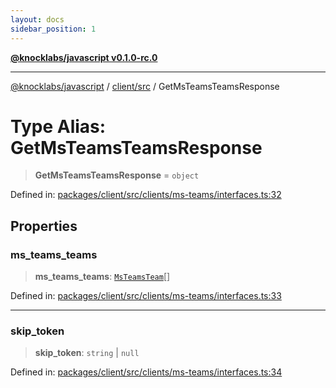 ```yaml
---
layout: docs
sidebar_position: 1
---
```


[**@knocklabs/javascript v0.1.0-rc.0**](../../../index.mdx)

***

[@knocklabs/javascript](../../../modules.mdx) / [client/src](../index.mdx) / GetMsTeamsTeamsResponse

# Type Alias: GetMsTeamsTeamsResponse

> **GetMsTeamsTeamsResponse** = `object`

Defined in: [packages/client/src/clients/ms-teams/interfaces.ts:32](https://github.com/knocklabs/javascript/blob/main/packages/client/src/clients/ms-teams/interfaces.ts#L32)

## Properties

### ms\_teams\_teams

> **ms\_teams\_teams**: [`MsTeamsTeam`](MsTeamsTeam.mdx)[]

Defined in: [packages/client/src/clients/ms-teams/interfaces.ts:33](https://github.com/knocklabs/javascript/blob/main/packages/client/src/clients/ms-teams/interfaces.ts#L33)

***

### skip\_token

> **skip\_token**: `string` \| `null`

Defined in: [packages/client/src/clients/ms-teams/interfaces.ts:34](https://github.com/knocklabs/javascript/blob/main/packages/client/src/clients/ms-teams/interfaces.ts#L34)
